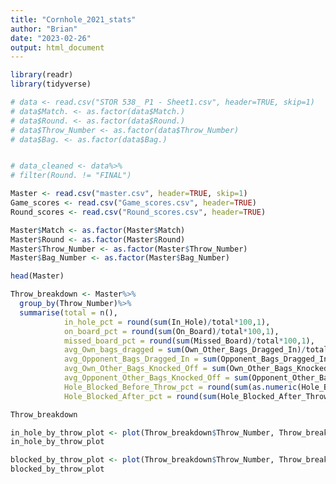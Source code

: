 ```yaml
---
title: "Cornhole_2021_stats"
author: "Brian"
date: "2023-02-26"
output: html_document
---
```


```r
library(readr)
library(tidyverse)
```


```r
# data <- read.csv("STOR 538_ P1 - Sheet1.csv", header=TRUE, skip=1)
# data$Match. <- as.factor(data$Match.)
# data$Round. <- as.factor(data$Round.)
# data$Throw_Number <- as.factor(data$Throw_Number)
# data$Bag. <- as.factor(data$Bag.)


# data_cleaned <- data%>%
# filter(Round. != "FINAL")
```

```r
Master <- read.csv("master.csv", header=TRUE, skip=1)
Game_scores <- read.csv("Game_scores.csv", header=TRUE)
Round_scores <- read.csv("Round_scores.csv", header=TRUE)

Master$Match <- as.factor(Master$Match)
Master$Round <- as.factor(Master$Round)
Master$Throw_Number <- as.factor(Master$Throw_Number)
Master$Bag_Number <- as.factor(Master$Bag_Number)
```


```r
head(Master)
```

```r
Throw_breakdown <- Master%>%
  group_by(Throw_Number)%>%
  summarise(total = n(),
            in_hole_pct = round(sum(In_Hole)/total*100,1),
            on_board_pct = round(sum(On_Board)/total*100,1),
            missed_board_pct = round(sum(Missed_Board)/total*100,1),
            avg_Own_bags_dragged = sum(Own_Other_Bags_Dragged_In)/total,
            avg_Opponent_Bags_Dragged_In = sum(Opponent_Bags_Dragged_In)/total,
            avg_Own_Other_Bags_Knocked_Off = sum(Own_Other_Bags_Knocked_Off)/total,
            avg_Opponent_Other_Bags_Knocked_Off = sum(Opponent_Other_Bags_Knocked_Off)/total,
            Hole_Blocked_Before_Throw_pct = round(sum(as.numeric(Hole_Blocked_Before_Throw))/total*100,1),
            Hole_Blocked_After_pct = round(sum(Hole_Blocked_After_Throw)/total*100,1))

Throw_breakdown
```

```r
in_hole_by_throw_plot <- plot(Throw_breakdown$Throw_Number, Throw_breakdown$in_hole_pct, xlab = "Throw", ylab = "in hole percentage")
in_hole_by_throw_plot
```

```r
blocked_by_throw_plot <- plot(Throw_breakdown$Throw_Number, Throw_breakdown$Hole_Blocked_Before_Throw_pct, xlab = "Throw", ylab = "Hole Blocked")
blocked_by_throw_plot
```






